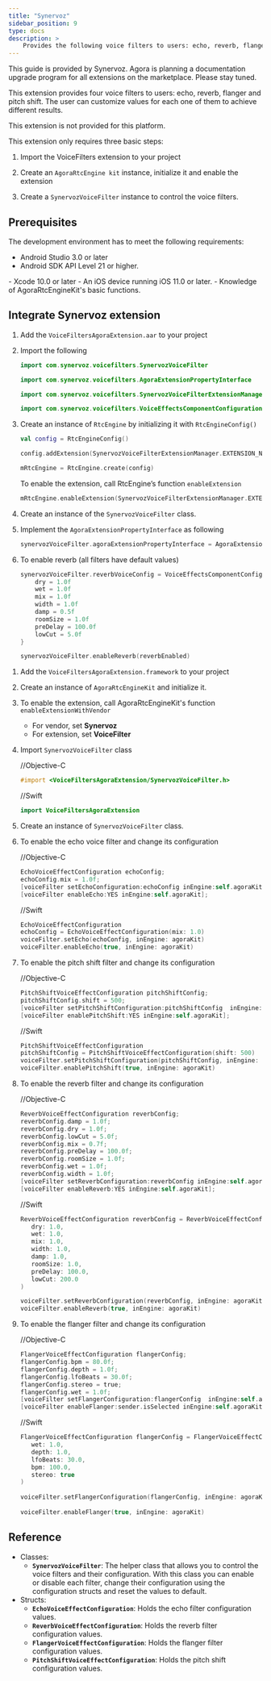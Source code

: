 ```yaml
---
title: "Synervoz"
sidebar_position: 9
type: docs
description: >
    Provides the following voice filters to users: echo, reverb, flanger and pitch shift.
---
```


This guide is provided by Synervoz. Agora is planning a documentation upgrade program for all extensions on the marketplace. Please stay tuned.

This extension provides four voice filters to users: echo, reverb, flanger and pitch shift. The user can customize values for each one of them to achieve different results. 

<PlatformWrapper notAllowed="android">
<PlatformWrapper notAllowed="ios">
This extension is not provided for this platform.
</PlatformWrapper>
</PlatformWrapper>
<PlatformWrapper notAllowed="web">
<PlatformWrapper notAllowed="macos">
<PlatformWrapper notAllowed="windows">

This extension only requires three basic steps: 

1. Import the VoiceFilters extension to your project 

2. Create an `AgoraRtcEngine kit` instance, initialize it and enable the extension 

3. Create a `SynervozVoiceFilter` instance to control the voice filters.

## Prerequisites

The development environment has to meet the following requirements: 
<PlatformWrapper platform="android">
-  Android Studio 3.0 or later
-  Android SDK API Level 21 or higher.
</PlatformWrapper>
<PlatformWrapper platform="ios">
- Xcode 10.0 or later
- An iOS device running iOS 11.0 or later.
</PlatformWrapper>
-  Knowledge of AgoraRtcEngineKit's basic functions.

## Integrate Synervoz extension

<PlatformWrapper platform="android">

1. Add the `VoiceFiltersAgoraExtension.aar` to your project

2. Import the following

    ```kotlin
   import com.synervoz.voicefilters.SynervozVoiceFilter 
   
   import com.synervoz.voicefilters.AgoraExtensionPropertyInterface 
   
   import com.synervoz.voicefilters.SynervozVoiceFilterExtensionManager 
   
   import com.synervoz.voicefilters.VoiceEffectsComponentConfiguration 
    ```

3. Create an instance of `RtcEngine` by initializing it with `RtcEngineConfig() `

    ```kotlin
   val config = RtcEngineConfig() 

   config.addExtension(SynervozVoiceFilterExtensionManager.EXTENSION_NAME) 

   mRtcEngine = RtcEngine.create(config) 
    ```

    To enable the extension, call RtcEngine’s function `enableExtension` 

    ```kotlin
   mRtcEngine.enableExtension(SynervozVoiceFilterExtensionManager.EXTENSION_VENDOR_NAME, SynervozVoiceFilterExtensionManager.EXTENSION_AUDIO_FILTER_NAME, true)
    ```

4. Create an instance of the `SynervozVoiceFilter` class. 

5. Implement the `AgoraExtensionPropertyInterface` as following 

    ```kotlin
   synervozVoiceFilter.agoraExtensionPropertyInterface = AgoraExtensionPropertyInterface { vendorName, filterName, propertyName, propertyValue -> mRtcEngine.setExtensionProperty(vendorName, filterName, propertyName, propertyValue) }
    ```

6. To enable reverb (all filters have default values) 

   ```kotlin
   synervozVoiceFilter.reverbVoiceConfig = VoiceEffectsComponentConfiguration.ReverbVoiceEffectConfiguration().apply {
       dry = 1.0f
       wet = 1.0f
       mix = 1.0f
       width = 1.0f
       damp = 0.5f
       roomSize = 1.0f
       preDelay = 100.0f
       lowCut = 5.0f
   }

   synervozVoiceFilter.enableReverb(reverbEnabled)
   ```
</PlatformWrapper>
<PlatformWrapper platform="ios">

1. Add the `VoiceFiltersAgoraExtension.framework` to your project
2. Create an instance of `AgoraRtcEngineKit` and initialize it. 
3. To enable the extension, call AgoraRtcEngineKit's function `enableExtensionWithVendor` 
   - For vendor, set **Synervoz** 
   - For extension, set **VoiceFilter** 

4. Import `SynervozVoiceFilter` class 

    //Objective-C 

    ````objective-c
    #import <VoiceFiltersAgoraExtension/SynervozVoiceFilter.h> 
    ````

    //Swift 

    ````swift
    import VoiceFiltersAgoraExtension 
    ````

5. Create an instance of `SynervozVoiceFilter` class. 

6. To enable the echo voice filter and change its configuration 

    //Objective-C 

    ````objective-c
   EchoVoiceEffectConfiguration echoConfig; 
   echoConfig.mix = 1.0f; 
   [voiceFilter setEchoConfiguration:echoConfig inEngine:self.agoraKit]; 
   [voiceFilter enableEcho:YES inEngine:self.agoraKit]; 
    ````

    //Swift 

    ````swift
   EchoVoiceEffectConfiguration
   echoConfig = EchoVoiceEffectConfiguration(mix: 1.0)
   voiceFilter.setEcho(echoConfig, inEngine: agoraKit)
   voiceFilter.enableEcho(true, inEngine: agoraKit)
    ````

7. To enable the pitch shift filter and change its configuration 

    //Objective-C 

    ````objective-c
   PitchShiftVoiceEffectConfiguration pitchShiftConfig;
   pitchShiftConfig.shift = 500;
   [voiceFilter setPitchShiftConfiguration:pitchShiftConfig  inEngine:self.agoraKit];
   [voiceFilter enablePitchShift:YES inEngine:self.agoraKit];
    ````

    //Swift 

    ````swift
   PitchShiftVoiceEffectConfiguration
   pitchShiftConfig = PitchShiftVoiceEffectConfiguration(shift: 500)
   voiceFilter.setPitchShiftConfiguration(pitchShiftConfig, inEngine: agoraKit)
   voiceFilter.enablePitchShift(true, inEngine: agoraKit)
    ````

8. To enable the reverb filter and change its configuration 

    //Objective-C

   ````objective-c
   ReverbVoiceEffectConfiguration reverbConfig;
   reverbConfig.damp = 1.0f;
   reverbConfig.dry = 1.0f;
   reverbConfig.lowCut = 5.0f;
   reverbConfig.mix = 0.7f;
   reverbConfig.preDelay = 100.0f;
   reverbConfig.roomSize = 1.0f;
   reverbConfig.wet = 1.0f;
   reverbConfig.width = 1.0f;
   [voiceFilter setReverbConfiguration:reverbConfig inEngine:self.agoraKit];
   [voiceFilter enableReverb:YES inEngine:self.agoraKit];
   ````

    //Swift 

    ````swift
   ReverbVoiceEffectConfiguration reverbConfig = ReverbVoiceEffectConfiguration(
       dry: 1.0,
       wet: 1.0,
       mix: 1.0,
       width: 1.0,
       damp: 1.0,
       roomSize: 1.0,
       preDelay: 100.0,
       lowCut: 200.0
   )

   voiceFilter.setReverbConfiguration(reverbConfig, inEngine: agoraKit)
   voiceFilter.enableReverb(true, inEngine: agoraKit)
    ````

9. To enable the flanger filter and change its configuration 

    //Objective-C

   ````objective-c
   FlangerVoiceEffectConfiguration flangerConfig;
   flangerConfig.bpm = 80.0f;
   flangerConfig.depth = 1.0f;
   flangerConfig.lfoBeats = 30.0f;
   flangerConfig.stereo = true;
   flangerConfig.wet = 1.0f;
   [voiceFilter setFlangerConfiguration:flangerConfig  inEngine:self.agoraKit];
   [voiceFilter enableFlanger:sender.isSelected inEngine:self.agoraKit]; 
    ````
		
    //Swift

    ````swift
   FlangerVoiceEffectConfiguration flangerConfig = FlangerVoiceEffectConfiguration(
       wet: 1.0,
       depth: 1.0,
       lfoBeats: 30.0,
       bpm: 100.0,
       stereo: true
   )
	 
   voiceFilter.setFlangerConfiguration(flangerConfig, inEngine: agoraKit)
	 
   voiceFilter.enableFlanger(true, inEngine: agoraKit)
    ````
</PlatformWrapper>

## Reference

- Classes: 
  - **`SynervozVoiceFilter`**: The helper class that allows you to control the voice filters and their configuration. With this class you can enable or disable each filter, change their configuration using the configuration structs and reset the values to default. 
- Structs: 
  - **`EchoVoiceEffectConfiguration`**: Holds the echo filter configuration values. 
  - **`ReverbVoiceEffectConfiguration`**: Holds the reverb filter configuration values. 
  -  **`FlangerVoiceEffectConfiguration`**: Holds the flanger filter configuration values.
  -  **`PitchShiftVoiceEffectConfiguration`**: Holds the pitch shift configuration values.

</PlatformWrapper>
</PlatformWrapper>
</PlatformWrapper>